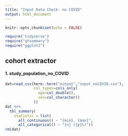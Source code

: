 ```yaml
---
title: "Input Data Check- no COVID"
output: html_document
---
```


```r
knitr::opts_chunk$set(echo = FALSE)
```

```r
require('tidyverse')
require("gtsummary")
require("ggplot2")
```

## cohort extractor
#### 1. study_population_no_COVID

```r

dat=read_csv(here::here("output","input_noCOVID.csv"),
             col_types=cols_only(
               age=col_double(),
               sex=col_character()
             ))
dat %>%
  tbl_summary(
    statistic = list(
      all_continuous() ~ "{min}, {max}",
      all_categorical() ~ "{n} ({p}%)"))
rm(dat)
```